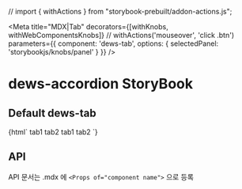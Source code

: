 // import { withActions } from "storybook-prebuilt/addon-actions.js";

<Meta
  title="MDX|Tab"
  decorators={[withKnobs, withWebComponentsKnobs]} // withActions('mouseover', 'click .btn')
  parameters={{ component: 'dews-tab', options: { selectedPanel: 'storybookjs/knobs/panel' } }}
/>

<!-- 아래는 Doc 부분 -->
# dews-accordion StoryBook

## Default dews-tab
<Preview>
  <Story name="dews-tab" height="100px">
    {html`
   <dews-area-panel>
    <area-item col="6">
        <dews-tabs id='tabs1'>
                <dews-tab title="tab1">
                    <dews-container>tab1</dews-container>
                 </dews-tab>
                 <dews-tab title="tab2">
                    <dews-container>tab2</dews-container>
                 </dews-tab>
                 <dews-tab title="tab3" hide>
                 </dews-tab>
                 <dews-tab title="tab4">
                 </dews-tab>
                 <dews-tab title="tab5">
                 </dews-tab>
                 <dews-tab title="tab6">
                 </dews-tab>
        </dews-tabs>
    </area-item>
<area-item col="6">
        <dews-tabs selected='1' >
                <dews-tab title="tab1">
                    <dews-container>tab1</dews-container>
                 </dews-tab>
                 <dews-tab title="tab2">
                    <dews-container>tab2</dews-container>
                 </dews-tab>
                 <dews-tab title="tab3" hide>
                 </dews-tab>
                 <dews-tab title="tab4">
                 </dews-tab>
                 <dews-tab title="tab5">
                 </dews-tab>
                 <dews-tab title="tab6">
                 </dews-tab>
        </dews-tabs>
    </area-item>
 </dews-area-panel>
    `}
  </Story>
</Preview>



## API

API 문서는 .mdx 에 `<Props of="component name">` 으로 등록

<Props of="dews-tab" />
